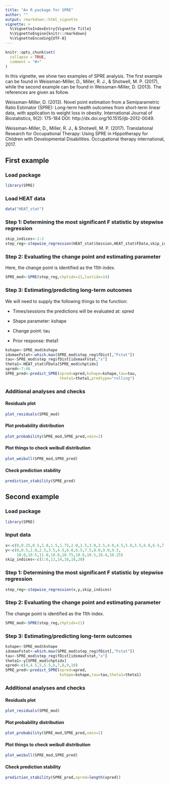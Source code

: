 ```yaml
---
title: "An R package for SPRE"
author: ""
output: rmarkdown::html_vignette
vignette: >
  %\VignetteIndexEntry{Vignette Title}
  %\VignetteEngine{knitr::rmarkdown}
  %\VignetteEncoding{UTF-8}
---
```


```r
knitr::opts_chunk$set(
  collapse = TRUE,
  comment = "#>"
)
```

In this vignette, we show two examples of SPRE analysis. The first example can be found in Weissman-Miller, D., Miller, R. J., & Shotwell, M. P. (2017), while the second example can be found in Weissman-Miller, D. (2013). The references are given as follow.

Weissman-Miller, D. (2013). Novel point estimation from a Semiparametric Ratio Estimator (SPRE): Long-term health outcomes from short-term linear data, with application to weight loss in obesity. International Journal of Biostatistics, 9(2): 175-184 DOI: http://dx.doi.org/10.1515/ijb-2012-0049.

Weissman-Miller, D., Miller, R. J., & Shotwell, M. P. (2017). Translational Research for Occupational Therapy: Using SPRE in Hippotherapy for Children with Developmental Disabilities. Occupational therapy international, 2017.

## First example

### Load package

```r
library(SPRE)
```

### Load HEAT data

```r
data("HEAT_stat")
```

### Step 1: Determining the most significant F statistic by stepwise regression

```r
skip_indices<-1:2
step_reg<-stepwise_regression(HEAT_stat$Session,HEAT_stat$FData,skip_indices)
```

### Step 2: Evaluating the change point and estimating parameter

Here, the change point is identified as the 11th index.

```r
SPRE_mod<-SPRE(step_reg,chptidx=11,lastidx=14)
```

### Step 3: Estimating/predicting long-term outcomes

We will need to supply the following things to the function:

- Times/sessions the predictions will be evaluated at: xpred

- Shape parameter: kshape

- Change point: tau

- Prior response: theta1

```r
kshape<-SPRE_mod$kshape
idxmaxFstat<-which.max(SPRE_mod$step_reg$fDist[,"Fstat"])
tau<-SPRE_mod$step_reg$fDist[idxmaxFstat,"x"]
theta1<-HEAT_stat$FData[SPRE_mod$chptidx]
xpred<-7:46
SPRE_pred<-predict_SPRE(xpred=xpred,kshape=kshape,tau=tau,
                        theta1=theta1,predtype="rolling")
```

### Additional analyses and checks

#### Residuals plot

```r
plot_residuals(SPRE_mod)
```

#### Plot probability distribution
```r
plot_probability(SPRE_mod,SPRE_pred,xmin=2)
```

#### Plot things to check weibull distribution
```r
plot_weibull(SPRE_mod,SPRE_pred)
```

#### Check prediction stability
```r
prediction_stability(SPRE_pred)
```

## Second example

### Load package

```r
library(SPRE)
```

### Input data

```r
x<-c(0,0.25,0.5,1.0,1.5,1.75,2.0,2.5,3.0,3.5,4.0,4.5,5.0,5.5,6.0,6.5,7.0,7.5,8.0,9.0,10.0)
y<-c(0,0.5,1.0,2.5,3.5,4.5,6.0,6.5,7.5,8.0,9.0,9.5,
     10.0,10.5,11.0,10.8,10.75,10.6,10.5,10.4,10.25)
skip_indices<-c(1:6,12,14,16,18,20)
```

### Step 1: Determining the most significant F statistic by stepwise regression

```r
step_reg<-stepwise_regression(x,y,skip_indices)
```

### Step 2: Evaluating the change point and estimating parameter

The change point is identified as the 11th index.

```r
SPRE_mod<-SPRE(step_reg,chptidx=11)
```

### Step 3: Estimating/predicting long-term outcomes

```r
kshape<-SPRE_mod$kshape
idxmaxFstat<-which.max(SPRE_mod$step_reg$fDist[,"Fstat"])
tau<-SPRE_mod$step_reg$fDist[idxmaxFstat,"x"]
theta1<-y[SPRE_mod$chptidx]
xpred<-c(4,4.5,5,5.5,6,7,8,9,10)
SPRE_pred<-predict_SPRE(xpred=xpred,
                        kshape=kshape,tau=tau,theta1=theta1)
```

### Additional analyses and checks

#### Residuals plot

```r
plot_residuals(SPRE_mod)
```

#### Plot probability distribution
```r
plot_probability(SPRE_mod,SPRE_pred,xmin=2)
```

#### Plot things to check weibull distribution
```r
plot_weibull(SPRE_mod,SPRE_pred)
```

#### Check prediction stability
```r
prediction_stability(SPRE_pred,npred=length(xpred))
```
